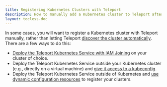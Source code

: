 ```yaml
---
title: Registering Kubernetes Clusters with Teleport
description: How to manually add a Kubernetes cluster to Teleport after creating it.
layout: tocless-doc
---
```


In some cases, you will want to register a Kubernetes cluster with Teleport
manually, rather than letting Teleport [discover the cluster
automatically](../../auto-discovery/kubernetes/kubernetes.mdx). There are a few ways to do
this:

- [Deploy the Teleport Kubernetes
  Service with IAM Joining](iam-joining.mdx) on your cluster of
  choice.
- Deploy the Teleport Kubernetes Service outside your Kubernetes cluster (e.g.,
  directly  on a virtual machine) and [give it access to a
  kubeconfig](static-kubeconfig.mdx).
- Deploy the Teleport Kubernetes Service outside of Kubernetes  and [use dynamic
  configuration resources](dynamic-registration.mdx) to
  register your clusters.

